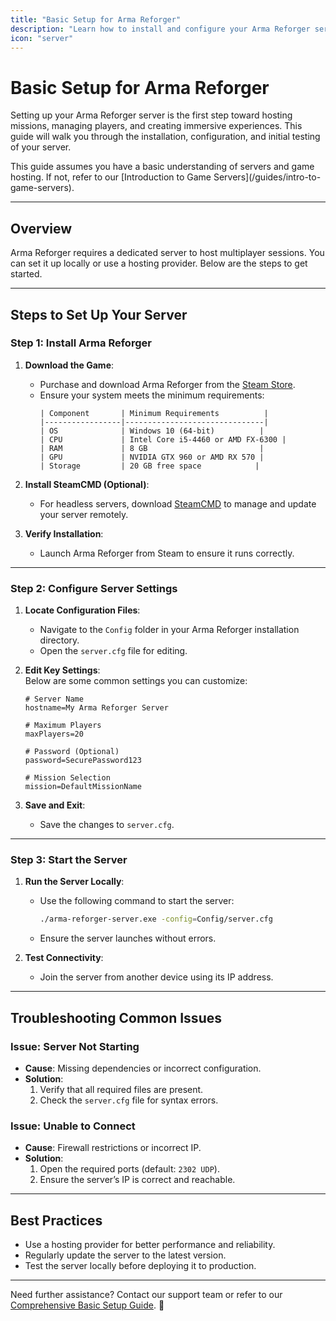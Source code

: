 ```yaml
---
title: "Basic Setup for Arma Reforger"
description: "Learn how to install and configure your Arma Reforger server for the first time."
icon: "server"
---
```


# Basic Setup for Arma Reforger  

Setting up your Arma Reforger server is the first step toward hosting missions, managing players, and creating immersive experiences. This guide will walk you through the installation, configuration, and initial testing of your server.

<Callout type="info">  
This guide assumes you have a basic understanding of servers and game hosting. If not, refer to our [Introduction to Game Servers](/guides/intro-to-game-servers).  
</Callout>  

---

## Overview  

Arma Reforger requires a dedicated server to host multiplayer sessions. You can set it up locally or use a hosting provider. Below are the steps to get started.

---

## Steps to Set Up Your Server  

### Step 1: Install Arma Reforger  
1. **Download the Game**:  
   - Purchase and download Arma Reforger from the [Steam Store](https://store.steampowered.com/app/1874900/Arma_Reforger/).  
   - Ensure your system meets the minimum requirements:  
     ```table
     | Component       | Minimum Requirements          |
     |-----------------|-------------------------------|
     | OS              | Windows 10 (64-bit)          |
     | CPU             | Intel Core i5-4460 or AMD FX-6300 |
     | RAM             | 8 GB                         |
     | GPU             | NVIDIA GTX 960 or AMD RX 570 |
     | Storage         | 20 GB free space            |
     ```

2. **Install SteamCMD (Optional)**:  
   - For headless servers, download [SteamCMD](https://developer.valvesoftware.com/wiki/SteamCMD) to manage and update your server remotely.  

3. **Verify Installation**:  
   - Launch Arma Reforger from Steam to ensure it runs correctly.  

---

### Step 2: Configure Server Settings  
1. **Locate Configuration Files**:  
   - Navigate to the `Config` folder in your Arma Reforger installation directory.  
   - Open the `server.cfg` file for editing.  

2. **Edit Key Settings**:  
   Below are some common settings you can customize:  

   ```properties
   # Server Name
   hostname=My Arma Reforger Server

   # Maximum Players
   maxPlayers=20

   # Password (Optional)
   password=SecurePassword123

   # Mission Selection
   mission=DefaultMissionName
   ```

3. **Save and Exit**:  
   - Save the changes to `server.cfg`.  

---

### Step 3: Start the Server  
1. **Run the Server Locally**:  
   - Use the following command to start the server:  
     ```bash
     ./arma-reforger-server.exe -config=Config/server.cfg
     ```
   - Ensure the server launches without errors.  

2. **Test Connectivity**:  
   - Join the server from another device using its IP address.  

---

## Troubleshooting Common Issues  

### Issue: Server Not Starting  
- **Cause**: Missing dependencies or incorrect configuration.  
- **Solution**:  
  1. Verify that all required files are present.  
  2. Check the `server.cfg` file for syntax errors.  

### Issue: Unable to Connect  
- **Cause**: Firewall restrictions or incorrect IP.  
- **Solution**:  
  1. Open the required ports (default: `2302 UDP`).  
  2. Ensure the server’s IP is correct and reachable.  

---

## Best Practices  

- Use a hosting provider for better performance and reliability.  
- Regularly update the server to the latest version.  
- Test the server locally before deploying it to production.  

---

Need further assistance? Contact our support team or refer to our [Comprehensive Basic Setup Guide](/guides/basic-setup). 🚀  
